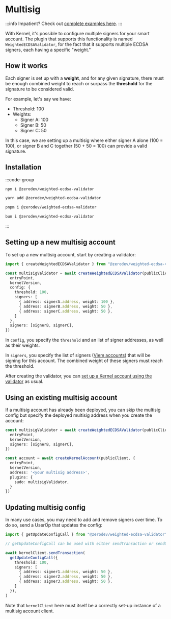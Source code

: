 # Multisig

:::info
Impatient?  Check out [complete examples here](https://github.com/zerodevapp/zerodev-examples/tree/main/multisig).
:::

With Kernel, it's possible to configure multiple signers for your smart account.  The plugin that supports this functionality is named `WeightedECDSAValidator`, for the fact that it supports multiple ECDSA signers, each having a specific "weight."

## How it works

Each signer is set up with a **weight**, and for any given signature, there must be enough combined weight to reach or surpass the **threshold** for the signature to be considered valid.

For example, let's say we have:

- Threshold: 100
- Weights:
  - Signer A: 100
  - Signer B: 50
  - Signer C: 50

In this case, we are setting up a multisig where either signer A alone (100 = 100), or signer B and C together (50 + 50 = 100) can provide a valid signature.

## Installation

:::code-group
```bash [npm]
npm i @zerodev/weighted-ecdsa-validator
```

```bash [yarn]
yarn add @zerodev/weighted-ecdsa-validator
```

```bash [pnpm]
pnpm i @zerodev/weighted-ecdsa-validator
```

```bash [bun]
bun i @zerodev/weighted-ecdsa-validator
```

:::

## Setting up a new multisig account

To set up a new multisig account, start by creating a validator:

```ts
import { createWeightedECDSAValidator } from "@zerodev/weighted-ecdsa-validator"

const multisigValidator = await createWeightedECDSAValidator(publicClient, {
  entryPoint,
  kernelVersion,
  config: {
    threshold: 100,
    signers: [
      { address: signerA.address, weight: 100 },
      { address: signerB.address, weight: 50 },
      { address: signerC.address, weight: 50 },
    ]
  },
  signers: [signerB, signerC],
})
```

In `config`, you specify the `threshold` and an list of signer addresses, as well as their weights.

In `signers`, you specify the list of signers ([Viem accounts](https://viem.sh/docs/accounts/local)) that will be signing for this account.  The combined weight of these signers must reach the threshold.

After creating the validator, you can [set up a Kernel account using the validator](/sdk/core-api/create-account#create-a-kernel-account) as usual.

## Using an existing multisig account

If a multisig account has already been deployed, you can skip the multisig config but specify the deployed multisig address when you create the account:

```ts
const multisigValidator = await createWeightedECDSAValidator(publicClient, {
  entryPoint,
  kernelVersion,
  signers: [signerB, signerC],
})

const account = await createKernelAccount(publicClient, {
  entryPoint,
  kernelVersion,
  address: '<your multisig address>',
  plugins: {
    sudo: multisigValidator,
  }
})
```

## Updating multisig config

In many use cases, you may need to add and remove signers over time.  To do so, send a UserOp that updates the config:

```ts
import { getUpdateConfigCall } from "@zerodev/weighted-ecdsa-validator"

// getUpdateConfigCall can be used with either sendTransaction or sendUserOperation

await kernelClient.sendTransaction(
  getUpdateConfigCall({
    threshold: 100,
    signers: [
      { address: signer1.address, weight: 50 },
      { address: signer2.address, weight: 50 },
      { address: signer3.address, weight: 50 },
    ]
  }),
)
```

Note that `kernelClient` here must itself be a correctly set-up instance of a multisig account client.